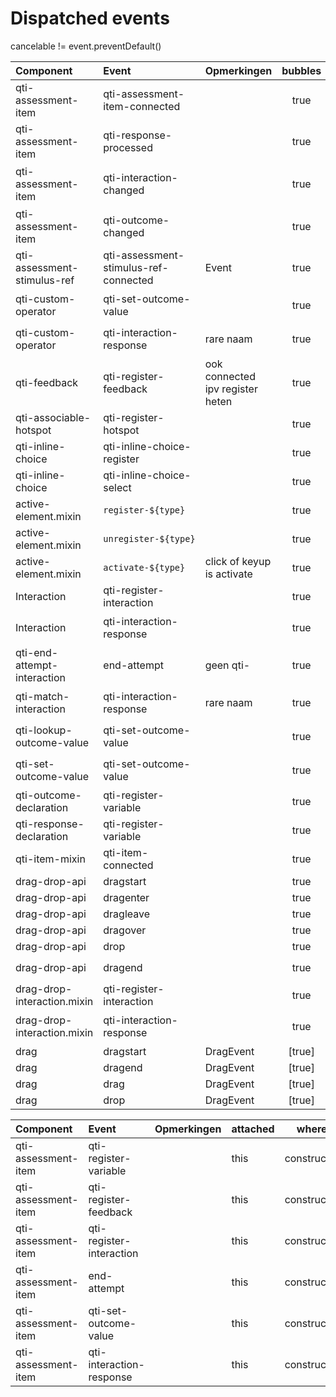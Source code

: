 
<Meta title="QTI Events" />

# Dispatched events

cancelable != event.preventDefault()

| Component                   | Event                                 | Opmerkingen                      | bubbles | composed | cancelable | detail                                                                       |
| :-------------------------- | :------------------------------------ | -------------------------------- | :-----: | :------: | :--------: | :--------------------------------------------------------------------------- |
| qti-assessment-item         | qti-assessment-item-connected         |                                  |  true   |   true   |  [false]   | QtiAssessmentItem                                                            |
| qti-assessment-item         | qti-response-processed                |                                  |  true   |   true   |  [false]   | -                                                                            |
| qti-assessment-item         | qti-interaction-changed               |                                  |  true   |   true   |  [false]   | `{ item: string, responseIdentifier: string, response: string \| string[] }` |
| qti-assessment-item         | qti-outcome-changed                   |                                  |  true   |   true   |  [false]   | `{ item: string, outcomeIdentifier: string, value: string \| string[] }`     |
| qti-assessment-stimulus-ref | qti-assessment-stimulus-ref-connected | Event                            |  true   |  false   |    true    | -                                                                            |
| qti-custom-operator         | qti-set-outcome-value                 |                                  |  true   |   true   |  [false]   | `{ outcomeIdentifier: string, value: string \| string[] }`                   |
| qti-custom-operator         | qti-interaction-response              | rare naam                        |  true   |   true   |  [false]   | `{ responseIdentifier: string, value: string \| string[] }`                  |
| qti-feedback                | qti-register-feedback                 | ook connected ipv register heten |  true   |   true   |  [false]   | QtiFeedback                                                                  |
| qti-associable-hotspot      | qti-register-hotspot                  |                                  |  true   |   true   |   false    | -                                                                            |
| qti-inline-choice           | qti-inline-choice-register            |                                  |  true   |   true   |   false    | -                                                                            |
| qti-inline-choice           | qti-inline-choice-select              |                                  |  true   |   true   |    true    | `{ identifier: string }`                                                     |
| active-element.mixin        | `register-${type}`                    |                                  |  true   |   true   |  [false]   | -                                                                            |
| active-element.mixin        | `unregister-${type}`                  |                                  |  true   |   true   |  [false]   | -                                                                            |
| active-element.mixin        | `activate-${type}`                    | click of keyup is activate       |  true   |   true   |  [false]   | `{ identifier: string }`                                                     |
| Interaction                 | qti-register-interaction              |                                  |  true   |   true   |   false    | -                                                                            |
| Interaction                 | qti-interaction-response              |                                  |  true   |   true   |   false    | `{responseIdentifier: string, value: string \| string[] }`                   |
| qti-end-attempt-interaction | end-attempt                           | geen qti-                        |  true   |   true   |  [false]   | `{ responseIdentifier: string, countAttempt: boolean }`                      |
| qti-match-interaction       | qti-interaction-response              | rare naam                        |  true   |   true   |  [false]   | `{ responseIdentifier: string, value: string \| string[] }`                  |
| qti-lookup-outcome-value    | qti-set-outcome-value                 |                                  |  true   |   true   |  [false]   | `{ outcomeIdentifier: string, value: string \| string[] }`                   |
| qti-set-outcome-value       | qti-set-outcome-value                 |                                  |  true   |   true   |  [false]   | `{ outcomeIdentifier: string, value: string \| string[] }`                   |
| qti-outcome-declaration     | qti-register-variable                 |                                  |  true   |   true   |  [false]   | `{ variable: OutcomeVariable }`                                              |
| qti-response-declaration    | qti-register-variable                 |                                  |  true   |   true   |  [false]   | `{ variable: ResponseVariable }`                                             |
| qti-item-mixin              | qti-item-connected                    |                                  |  true   |   true   |  [false]   | `{identifier: string, href: string}`                                         |
| drag-drop-api               | dragstart                             |                                  |  true   | [false]  |    true    | HTMLElement [drag]                                                           |
| drag-drop-api               | dragenter                             |                                  |  true   | [false]  |    true    | HTMLElement [drop]                                                           |
| drag-drop-api               | dragleave                             |                                  |  true   | [false]  |    true    | HTMLElement [lastTarget]                                                     |
| drag-drop-api               | dragover                              |                                  |  true   | [false]  |    true    | HTMLElement [drop]                                                           |
| drag-drop-api               | drop                                  |                                  |  true   | [false]  |    true    | HTMLElement [drop]                                                           |
| drag-drop-api               | dragend                               |                                  |  true   | [false]  |    true    | - `[ data-transfer : {dropEffect: 'none '}] `                                |
| drag-drop-interaction.mixin | qti-register-interaction              |                                  |  true   |   true   |  [false]   | DragDropInteractionElement                                                   |
| drag-drop-interaction.mixin | qti-interaction-response              |                                  |  true   |   true   |   false    | `{responseIdentifier: string, value: string \| string[] }`                   |
| drag                        | dragstart                             | DragEvent                        | [true]  | [false]  |   [true]   |                                                                              |
| drag                        | dragend                               | DragEvent                        | [true]  | [false]  |  [false]   |                                                                              |
| drag                        | drag                                  | DragEvent                        | [true]  | [false]  |  [false]   |                                                                              |
| drag                        | drop                                  | DragEvent                        | [true]  | [false]  |   [true]   |                                                                              |

| Component           | Event                    | Opmerkingen | attached |    where    | stopsPropagation | capture | once | passive | signal | useCapture |
| :------------------ | :----------------------- | ----------- | -------- | :---------: | :--------------: | :------ | :--- | :------ | :----- | :--------- |
| qti-assessment-item | qti-register-variable    |             | this     | constructor |       true       |         |      |         |        |            |
| qti-assessment-item | qti-register-feedback    |             | this     | constructor |       true       |         |      |         |        |            |
| qti-assessment-item | qti-register-interaction |             | this     | constructor |       true       |         |      |         |        |            |
| qti-assessment-item | end-attempt              |             | this     | constructor |                  |         |      |         |        |            |
| qti-assessment-item | qti-set-outcome-value    |             | this     | constructor |       true       |         |      |         |        |            |
| qti-assessment-item | qti-interaction-response |             | this     | constructor |       true       |         |      |         |        |            |
